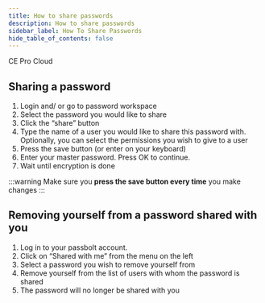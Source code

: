 ```yaml
---
title: How to share passwords
description: How to share passwords
sidebar_label: How To Share Passwords
hide_table_of_contents: false
---
```



<div style={{display: "flex", gap: "1rem"}}>
  <Chips link="https://www.passbolt.com/ce/docker" isUnderMainTitle={true}>CE</Chips>
  <Chips link="https://www.passbolt.com/pricing/pro" isUnderMainTitle={true}>Pro</Chips>
  <Chips link="https://www.passbolt.com/pricing/cloud" isUnderMainTitle={true}>Cloud</Chips>
</div>

##  Sharing a password

<ol type="1">
  <li>Login and/ or go to password workspace</li>
  <li>Select the password you would like to share</li>
  <li>Click the “share” button</li>
  <li>Type the name of a user you would like to share this password with. Optionally, you can select the permissions you wish to give to a user</li>
  <li>Press the save button (or enter on your keyboard)</li>
  <li>Enter your master password. Press OK to continue.</li>
  <li>Wait until encryption is done</li>
</ol>

:::warning
Make sure you <b>press the save button every time</b> you make changes
:::

## Removing yourself from a password shared with you

<ol type="1">
  <li>Log in to your passbolt account.</li>
  <li>Click on “Shared with me” from the menu on the left</li>
  <li>Select a password you wish to remove yourself from</li>
  <li>Remove yourself from the list of users with whom the password is shared</li>
  <li>The password will no longer be shared with you</li>
</ol>
